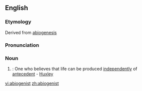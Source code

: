 ==English==

===Etymology===
Derived from [[abiogenesis]]

===Pronunciation===
{{a|US}} {{IPA|/ˌæb.i.ˈɑdʒ.ɛ.nəst/}}

===Noun===
{{en-noun}}
# {{biology}}: One who believes that life can be produced [[independently]] of [[antecedent]] - [[Huxley]]

[[vi:abiogenist]]
[[zh:abiogenist]]